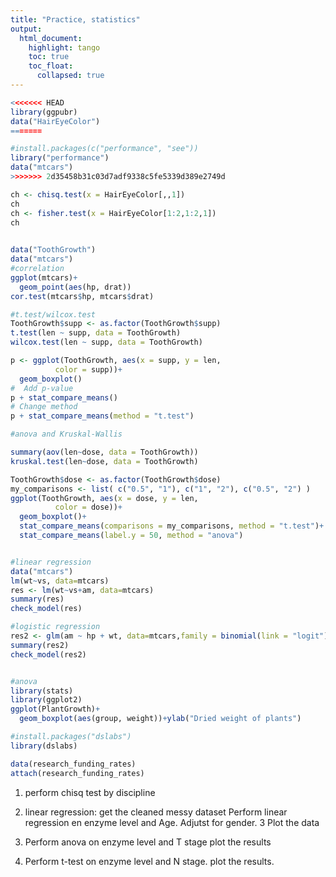 ```yaml
---
title: "Practice, statistics"
output: 
  html_document:
    highlight: tango
    toc: true
    toc_float:
      collapsed: true
---
```


```r
<<<<<<< HEAD
library(ggpubr)
data("HairEyeColor")
=======

#install.packages(c("performance", "see"))
library("performance")
data("mtcars")
>>>>>>> 2d35458b31c03d7adf9338c5fe5339d389e2749d

ch <- chisq.test(x = HairEyeColor[,,1])
ch
ch <- fisher.test(x = HairEyeColor[1:2,1:2,1])
ch
 

data("ToothGrowth")
data("mtcars")
#correlation
ggplot(mtcars)+
  geom_point(aes(hp, drat))
cor.test(mtcars$hp, mtcars$drat)

#t.test/wilcox.test
ToothGrowth$supp <- as.factor(ToothGrowth$supp)
t.test(len ~ supp, data = ToothGrowth)
wilcox.test(len ~ supp, data = ToothGrowth)

p <- ggplot(ToothGrowth, aes(x = supp, y = len,
          color = supp))+
  geom_boxplot()
#  Add p-value
p + stat_compare_means()
# Change method
p + stat_compare_means(method = "t.test")

#anova and Kruskal-Wallis

summary(aov(len~dose, data = ToothGrowth))
kruskal.test(len~dose, data = ToothGrowth)

ToothGrowth$dose <- as.factor(ToothGrowth$dose)
my_comparisons <- list( c("0.5", "1"), c("1", "2"), c("0.5", "2") )
ggplot(ToothGrowth, aes(x = dose, y = len,
          color = dose))+
  geom_boxplot()+ 
  stat_compare_means(comparisons = my_comparisons, method = "t.test")+ # Add pairwise comparisons p-value
  stat_compare_means(label.y = 50, method = "anova") 


#linear regression
data("mtcars")
lm(wt~vs, data=mtcars)
res <- lm(wt~vs+am, data=mtcars)
summary(res)
check_model(res)

#logistic regression
res2 <- glm(am ~ hp + wt, data=mtcars,family = binomial(link = "logit"))
summary(res2)
check_model(res2)


#anova
library(stats)
library(ggplot2)
ggplot(PlantGrowth)+
  geom_boxplot(aes(group, weight))+ylab("Dried weight of plants")

```
```r
#install.packages("dslabs")
library(dslabs)

data(research_funding_rates)
attach(research_funding_rates)


```
1. perform chisq test by discipline

2. linear regression:
get the cleaned messy dataset
Perform linear regression en enzyme level and Age. Adjutst for gender.
3 Plot the data
4. Perform anova on enzyme level and T stage
plot the results
5. Perform t-test on enzyme level and N stage.
plot the results.

```r

```





